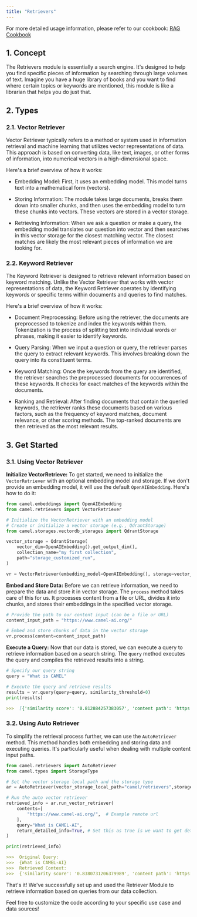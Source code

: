 ```yaml
---
title: "Retrievers"
---
```


For more detailed usage information, please refer to our cookbook: [RAG Cookbook](../cookbooks/advanced_features/agents_with_rag.ipynb)

## 1. Concept
The Retrievers module is essentially a search engine. It's designed to help you find specific pieces of information by searching through large volumes of text. Imagine you have a huge library of books and you want to find where certain topics or keywords are mentioned, this module is like a librarian that helps you do just that.


## 2. Types

### 2.1. Vector Retriever
Vector Retriever typically refers to a method or system used in information retrieval and machine learning that utilizes vector representations of data. This approach is based on converting data, like text, images, or other forms of information, into numerical vectors in a high-dimensional space.

Here's a brief overview of how it works:

- Embedding Model: First, it uses an embedding model. This model turns text into a mathematical form (vectors).

- Storing Information: The module takes large documents, breaks them down into smaller chunks, and then uses the embedding model to turn these chunks into vectors. These vectors are stored in a vector storage.

- Retrieving Information: When we ask a question or make a query, the embedding model translates our question into vector and then searches in this vector storage for the closest matching vector. The closest matches are likely the most relevant pieces of information we are looking for.


### 2.2. Keyword Retriever
The Keyword Retriever is designed to retrieve relevant information based on keyword matching. Unlike the Vector Retriever that works with vector representations of data, the Keyword Retriever operates by identifying keywords or specific terms within documents and queries to find matches.

Here's a brief overview of how it works:

- Document Preprocessing: Before using the retriever, the documents are preprocessed to tokenize and index the keywords within them. Tokenization is the process of splitting text into individual words or phrases, making it easier to identify keywords.

- Query Parsing: When we input a question or query, the retriever parses the query to extract relevant keywords. This involves breaking down the query into its constituent terms.

- Keyword Matching: Once the keywords from the query are identified, the retriever searches the preprocessed documents for occurrences of these keywords. It checks for exact matches of the keywords within the documents.

- Ranking and Retrieval: After finding documents that contain the queried keywords, the retriever ranks these documents based on various factors, such as the frequency of keyword matches, document relevance, or other scoring methods. The top-ranked documents are then retrieved as the most relevant results.

## 3. Get Started

### 3.1. Using Vector Retriever

**Initialize VectorRetrieve:**
To get started, we need to initialize the `VectorRetriever` with an optional embedding model and storage. If we don't provide an embedding model, it will use the default `OpenAIEmbedding`. Here's how to do it:
```python
from camel.embeddings import OpenAIEmbedding
from camel.retrievers import VectorRetriever

# Initialize the VectorRetriever with an embedding model
# Create or initialize a vector storage (e.g., QdrantStorage)
from camel.storages.vectordb_storages import QdrantStorage

vector_storage = QdrantStorage(
    vector_dim=OpenAIEmbedding().get_output_dim(),
    collection_name="my first collection",
    path="storage_customized_run",
)

vr = VectorRetriever(embedding_model=OpenAIEmbedding(), storage=vector_storage)
```

**Embed and Store Data:**
Before we can retrieve information, we need to prepare the data and store it in vector storage. The `process` method takes care of this for us. It processes content from a file or URL, divides it into chunks, and stores their embeddings in the specified vector storage.
```python
# Provide the path to our content input (can be a file or URL)
content_input_path = "https://www.camel-ai.org/"

# Embed and store chunks of data in the vector storage
vr.process(content=content_input_path)
```

**Execute a Query:**
Now that our data is stored, we can execute a query to retrieve information based on a search string. The `query` method executes the query and compiles the retrieved results into a string.
```python
# Specify our query string
query = "What is CAMEL"

# Execute the query and retrieve results
results = vr.query(query=query, similarity_threshold=0)
print(results)
```
```markdown
>>>  [{'similarity score': '0.812884257383057', 'content path': 'https://www.camel-ai.org/', 'metadata': {'filetype': 'text/html', 'languages': ['eng'], 'page_number': 1, 'url': 'https://www.camel-ai.org/', 'link_urls': ['/home', '/home', '/research/agent-trust', '/agent', '/data_explorer', '/chat', 'https://www.google.com/url?q=https%3A%2F%2Fcamel-ai.github.io%2Fcamel&sa=D&sntz=1&usg=AOvVaw1ifGIva9n-a-0KpTrIG8Cv', 'https://www.google.com/url?q=https%3A%2F%2Fgithub.com%2Fcamel-ai%2Fcamel&sa=D&sntz=1&usg=AOvVaw03Z2OD0-plx_zugZZgBb8w', '/team', '/sponsors', '/home', '/home', '/research/agent-trust', '/agent', '/data_explorer', '/chat', 'https://www.google.com/url?q=https%3A%2F%2Fcamel-ai.github.io%2Fcamel&sa=D&sntz=1&usg=AOvVaw1ifGIva9n-a-0KpTrIG8Cv', 'https://www.google.com/url?q=https%3A%2F%2Fgithub.com%2Fcamel-ai%2Fcamel&sa=D&sntz=1&usg=AOvVaw03Z2OD0-plx_zugZZgBb8w', '/team', '/sponsors', '/home', '/research/agent-trust', '/agent', '/data_explorer', '/chat', 'https://www.google.com/url?q=https%3A%2F%2Fcamel-ai.github.io%2Fcamel&sa=D&sntz=1&usg=AOvVaw1ifGIva9n-a-0KpTrIG8Cv', 'https://www.google.com/url?q=https%3A%2F%2Fgithub.com%2Fcamel-ai%2Fcamel&sa=D&sntz=1&usg=AOvVaw03Z2OD0-plx_zugZZgBb8w', '/team', '/sponsors', 'https://github.com/camel-ai/camel'], 'link_texts': [None, 'Home', 'AgentTrust', 'Agent App', 'Data Explorer App', 'ChatBot', 'Docs', 'Github Repo', 'Team', 'Sponsors', None, 'Home', 'AgentTrust', 'Agent App', 'Data Explorer App', 'ChatBot', 'Docs', 'Github Repo', 'Team', 'Sponsors', 'Home', 'AgentTrust', 'Agent App', 'Data Explorer App', 'ChatBot', 'Docs', 'Github Repo', 'Team', 'Sponsors', None], 'emphasized_text_contents': ['Skip to main content', 'Skip to navigation', 'CAMEL-AI', 'CAMEL-AI', 'CAMEL:\xa0 Communicative Agents for "Mind" Exploration of Large Language Model Society', 'https://github.com/camel-ai/camel'], 'emphasized_text_tags': ['span', 'span', 'span', 'span', 'span', 'span']}, 'text': 'Search this site\n\nSkip to main content\n\nSkip to navigation\n\nCAMEL-AI\n\nHome\n\nResearchAgentTrust\n\nAgent App\n\nData Explorer App\n\nChatBot\n\nDocs\n\nGithub Repo\n\nTeam\n\nSponsors\n\nCAMEL-AI\n\nHome\n\nResearchAgentTrust\n\nAgent App\n\nData Explorer App\n\nChatBot\n\nDocs\n\nGithub Repo\n\nTeam\n\nSponsors\n\nMoreHomeResearchAgentTrustAgent AppData Explorer AppChatBotDocsGithub RepoTeamSponsors\n\nCAMEL:\xa0 Communicative Agents for "Mind" Exploration of Large Language Model Society\n\nhttps://github.com/camel-ai/camel'}]
```

### 3.2. Using Auto Retriever

To simplify the retrieval process further, we can use the `AutoRetriever` method. This method handles both embedding and storing data and executing queries. It's particularly useful when dealing with multiple content input paths.
```python
from camel.retrievers import AutoRetriever
from camel.types import StorageType

# Set the vector storage local path and the storage type
ar = AutoRetriever(vector_storage_local_path="camel/retrievers",storage_type=StorageType.QDRANT)

# Run the auto vector retriever
retrieved_info = ar.run_vector_retriever(
    contents=[
        "https://www.camel-ai.org/",  # Example remote url
    ],
    query="What is CAMEL-AI",
    return_detailed_info=True, # Set this as true is we want to get detailed info including metadata
)

print(retrieved_info)
```
```markdown
>>>  Original Query:
>>>  {What is CAMEL-AI}
>>>  Retrieved Context:
>>>  {'similarity score': '0.8380731206379989', 'content path': 'https://www.camel-ai.org/', 'metadata': {'emphasized_text_contents': ['Mission', 'CAMEL-AI.org', 'is an open-source community dedicated to the study of autonomous and communicative agents. We believe that studying these agents on a large scale offers valuable insights into their behaviors, capabilities, and potential risks. To facilitate research in this field, we provide, implement, and support various types of agents, tasks, prompts, models, datasets, and simulated environments.', 'Join us via', 'Slack', 'Discord', 'or'], 'emphasized_text_tags': ['span', 'span', 'span', 'span', 'span', 'span', 'span'], 'filetype': 'text/html', 'languages': ['eng'], 'link_texts': [None, None, None], 'link_urls': ['#h.3f4tphhd9pn8', 'https://join.slack.com/t/camel-ai/shared_invite/zt-1vy8u9lbo-ZQmhIAyWSEfSwLCl2r2eKA', 'https://discord.gg/CNcNpquyDc'], 'page_number': 1, 'url': 'https://www.camel-ai.org/'}, 'text': 'Mission\n\nCAMEL-AI.org is an open-source community dedicated to the study of autonomous and communicative agents. We believe that studying these agents on a large scale offers valuable insights into their behaviors, capabilities, and potential risks. To facilitate research in this field, we provide, implement, and support various types of agents, tasks, prompts, models, datasets, and simulated environments.\n\nJoin us via\n\nSlack\n\nDiscord\n\nor'}
```

That's it! We've successfully set up and used the Retriever Module to retrieve information based on queries from our data collection.

Feel free to customize the code according to your specific use case and data sources!

